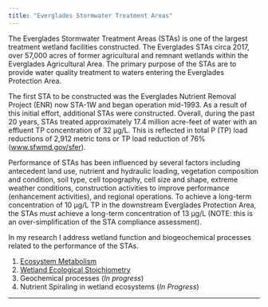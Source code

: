 ```yaml
---
title: "Everglades Stormwater Treatment Areas"
---
```


The Everglades Stormwater Treatment Areas (STAs) is one of the largest treatment wetland facilities constructed. The Everglades STAs circa 2017, over 57,000 acres of former agricultural and remnant wetlands within the Everglades Agricultural Area. The primary purpose of the STAs are to provide water quality treatment to waters entering the Everglades Protection Area.

The first STA to be constructed was the Everglades Nutrient Removal Project (ENR) now STA-1W and began operation mid-1993. As a result of this initial effort, additional STAs were constructed. Overall, during the past 20 years, STAs treated approximately 17.4 million acre-feet of water with an effluent TP concentration of 32 µg/L. This is reflected in total P (TP) load reductions of 2,912 metric tons or TP load reduction of 76% ([www.sfwmd.gov/sfer](www.sfwmd.gov/sfer)).

Performance of STAs has been influenced by several factors including antecedent land use, nutrient and hydraulic loading, vegetation composition and condition, soil type, cell topography, cell size and shape, extreme weather conditions, construction activities to improve performance (enhancement activities), and regional operations. To achieve a long-term concentration of 10 µg/L TP in the downstream Everglades Protection Area, the STAs must achieve a long-term concentration of 13 µg/L (NOTE: this is an over-simplification of the STA compliance  assessment). 

In my research I address wetland function and biogeochemical processes related to the performance of the STAs. 

1. [Ecosystem Metabolism](https://swampthingpaul.github.io/ecometab.html)
2. [Wetland Ecological Stoichiometry](https://swampthingpaul.github.io/ecostoich.html)
3. Geochemical processes (_In progress_)
4. Nutrient Spiraling in wetland ecosystems (_In Progress_)

***